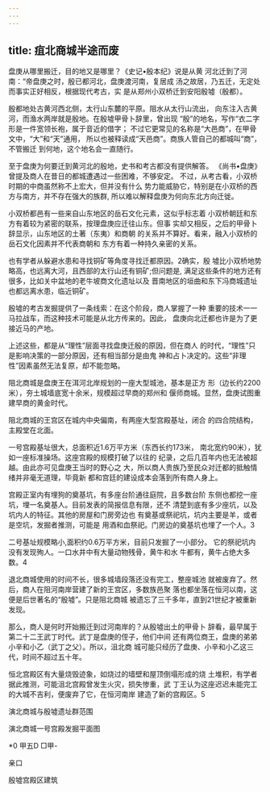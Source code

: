 ```yaml
---
---
---
```

title: 疽北商城半途而废
---



盘庚从哪里搬迁，目的地又是哪里？《史记•殷本纪》说是从黄 河北迁到了河南：“帝盘庚之时，殷已都河北，盘庚渡河南，复居成 汤之故居，乃五迁，无定处而事实正好相反，根据现代考古，实 是从郑州小双桥迁到安阳殷墟（殷都）。

殷都地处古黄河西北侧，太行山东麓的平原。阻水从太行山流出， 向东注入古黄河，而渔水两岸就是殷地。在殷墟甲骨卜辞里，曾出现 “殷”的地名，写作“衣二字形是一件宽领长袍，属于音近的借字； 不过它更常见的名称是“大邑商”，在甲骨文中，“大”和“天”通用， 所以也被释读成“天邑商”。商族人管自己的都城叫“商”，不管搬迁 到何地，这个地名会一直随行。

至于盘庚为何要迁到黄河北的殷地，史书和考古都没有提供解答。 《尚书•盘庚》曾提及商人在昔日的都城遭遇过一些困难，不够安定。 不过，从考古看，小双桥时期的中商虽然称不上宏大，但并没有什么 势力能威胁它，特别是在小双桥的西方与南方，并不存在强大的族群, 所以难以解释盘庚为何向东北方向迁徙。

小双桥都邑有一些来自山东地区的岳石文化元素，这似乎标志着 小双桥朝廷和东方有着较为紧密的联系，按理盘庚应迁往山东。但事 实却又相反，之后的甲骨卜辞显示，山东地区的土著（东夷）和商朝 的关系并不算好。看来，融入小双桥的岳石文化因素并不代表商朝和 东方有着一种持久亲密的关系。

也有学者从躲避水患和寻找铜矿等角度寻找迁都原因。2确实，殷 墟比小双桥地势略高，也远离大河，且西部的太行山还有铜矿;但问题是, 满足这些条件的地方还有很多，比如关中盆地的老牛坡商文化遗址以及 晋南地区的垣曲和东下冯商城遗址也都远离水患，临近铜矿。

殷墟的考古发掘提供了一条线索：在这个阶段，商人掌握了一种 重要的技术一一马拉战车，而这种技术可能是从北方传来的。因此， 盘庚向北迁都也许是为了更接近马的产地。

上述这些，都是从“理性”层面寻找盘庚迁殷的原因，但在商人 的时代，“理性”只是影响决策的一部分原因，还有相当部分是由鬼 神和占卜决定的。这些“非理性”因素虽然无法复原，却不能忽略。

阻北商城是盘庚王在洱河北岸规划的一座大型城池，基本是正方 形（边长约2200米），夯土城墙底宽十余米，规模超过早商的郑州和 偃师商城。显然，盘庚试图重建早商的黄金时代。

阻北商城的王宫区在城内中央偏南，有两座大型宫殿基址，闭合 的四合院结构，主殿堂在北面。

一号宫殿基址很大，总面积近1.6万平方米（东西长约173米， 南北宽约90米），犹如一座标准操场。这座宫殿的规模打破了以往的 纪录，之后几百年内也无法被超越。由此亦可见盘庚王当时的野心之 大，所以商人贵族乃至民众对迁都的抵触情绪并非毫无道理，毕竟新 都和宫廷的建设成本会落到所有商人身上。

宫殿正室内有埋狗的奠基坑，有多座台阶通往庭院，且多数台阶 东侧也都挖一座坑，埋一名奠基人。目前发表的简报信息有限，还不 清楚到底有多少座坑，以及坑内人的特征。其他的房屋和门房旁边也 有奠基或祭祀坑，坑内主要是羊，或者是空坑，发掘者推测，可能是 用酒和血祭祀。门房边的奠基坑也埋了一个人。3

二号基址规模略小,面积约0.6万平方米，目前只发掘了一小部分。 它的祭祀坑内没有发现殉人。一口水井中有大量动物残骨，黄牛和水 牛都有，黄牛占绝大多数。4

退北商城使用的时间不长，很多城墙段落还没有完工，整座城池 就被废弃了。然后，商人在阻河南岸营建了新的王宫区，多数族邑聚 落也都坐落在恒河以南，这便是后世著名的“殷墟”。只是阻北商城 被遗忘了三千多年，直到21世纪才被重新发现。

那么，商人是何时开始搬迁到过河南岸的？从殷墟出土的甲骨卜 辞看，最早属于第二十二王武丁时代。武丁是盘庚的侄子，他们中间 还有两位商王，盘庚的弟弟小辛和小乙（武丁之父）。所以，沮北商 城可能只经历了盘庚、小辛和小乙这三代，时间不超过五十年。

恒北宫殿区有大量烧毁迹象，如烧过的墙壁和屋顶倒塌形成的烧 土堆积，有学者据此推测，可能沮北宫殿曾发生火灾，损失惨重，武 丁王认为这座迟迟未能完工的大城不吉利，便废弃了它，在恒河南岸 建造了新的宫殿区。5



演北商城与殷墟遗址群范围



演北商城一号宫殿发掘平面图

*0 甲五D □甲-



亲口





殷墟宫殿区建筑
